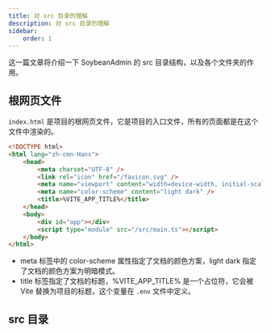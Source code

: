 ---
title: 对 src 目录的理解
description: 对 src 目录的理解
sidebar:
    order: 1
---

这一篇文章将介绍一下 SoybeanAdmin 的 src 目录结构，以及各个文件夹的作用。

## 根网页文件

`index.html` 是项目的根网页文件，它是项目的入口文件，所有的页面都是在这个文件中渲染的。

```html
<!DOCTYPE html>
<html lang="zh-cmn-Hans">
	<head>
		<meta charset="UTF-8" />
		<link rel="icon" href="/favicon.svg" />
		<meta name="viewport" content="width=device-width, initial-scale=1.0" />
		<meta name="color-scheme" content="light dark" />
		<title>%VITE_APP_TITLE%</title>
	</head>
	<body>
		<div id="app"></div>
		<script type="module" src="/src/main.ts"></script>
	</body>
</html>
```

-   meta 标签中的 color-scheme 属性指定了文档的颜色方案，light dark 指定了文档的颜色方案为明暗模式。
-   title 标签指定了文档的标题，%VITE_APP_TITLE% 是一个占位符，它会被 Vite 替换为项目的标题，这个变量在 `.env` 文件中定义。

## src 目录


